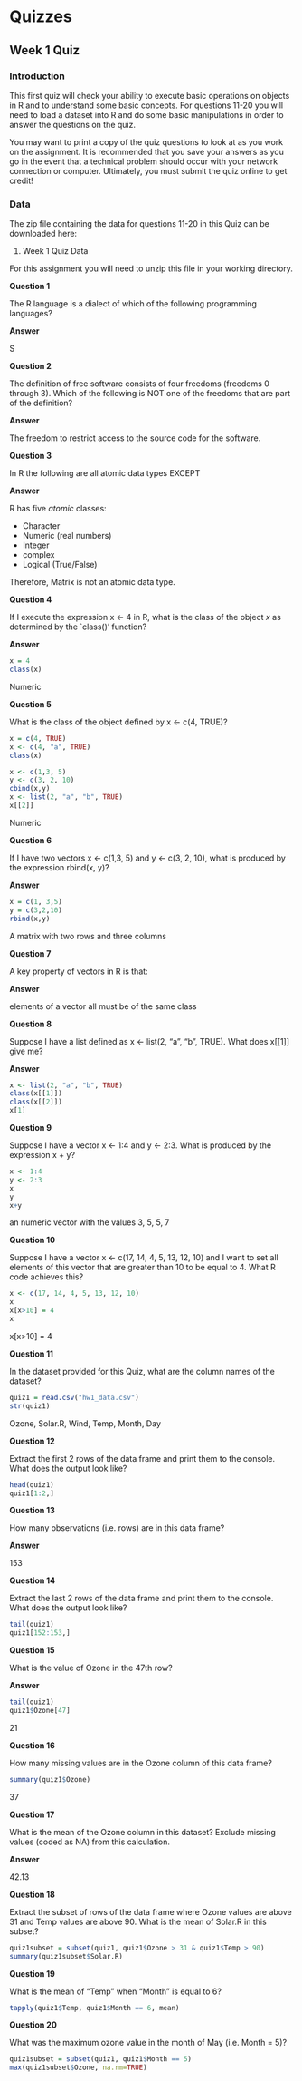 Quizzes
========================================================

## Week 1 Quiz 

### Introduction

This first quiz will check your ability to execute basic operations on objects in R and to understand some basic concepts. For questions 11-20 you will need to load a dataset into R and do some basic manipulations in order to answer the questions on the quiz.

You may want to print a copy of the quiz questions to look at as you work on the assignment. It is recommended that you save your answers as you go in the event that a technical problem should occur with your network connection or computer. Ultimately, you must submit the quiz online to get credit!

### Data

The zip file containing the data for questions 11-20 in this Quiz can be downloaded here:

1. Week 1 Quiz Data

For this assignment you will need to unzip this file in your working directory.

**Question 1**

The R language is a dialect of which of the following programming languages?

**Answer**

S

**Question 2**

The definition of free software consists of four freedoms (freedoms 0 through 3). Which of the following is NOT one of the freedoms that are part of the definition?

**Answer**

The freedom to restrict access to the source code for the software.

**Question 3**

In R the following are all atomic data types EXCEPT 

**Answer**

R has five *atomic* classes:

- Character
- Numeric (real numbers)
- Integer
- complex
- Logical (True/False)

Therefore, Matrix is not an atomic data type.

**Question 4**

If I execute the expression x <- 4 in R, what is the class of the object *x* as determined by the `class()' function?

**Answer**

```r

x = 4
class(x)

```
Numeric

**Question 5**

What is the class of the object defined by x <- c(4, TRUE)?


```r

x = c(4, TRUE)
x <- c(4, "a", TRUE)
class(x)

x <- c(1,3, 5)
y <- c(3, 2, 10)
cbind(x,y)
x <- list(2, "a", "b", TRUE)
x[[2]]
```

Numeric

**Question 6**

If I have two vectors x <- c(1,3, 5) and y <- c(3, 2, 10), what is produced by the expression rbind(x, y)?

**Answer**

```r

x = c(1, 3,5)
y = c(3,2,10)
rbind(x,y)
```
A matrix with two rows and three columns

**Question 7**

A key property of vectors in R is that:

**Answer**

elements of a vector all must be of the same class

**Question 8**

Suppose I have a list defined as x <- list(2, "a", "b", TRUE). What does x[[1]] give me?

**Answer**

```r
x <- list(2, "a", "b", TRUE)
class(x[[1]])
class(x[[2]])
x[1]
```

**Question 9**

Suppose I have a vector x <- 1:4 and y <- 2:3. What is produced by the expression x + y?

```r
x <- 1:4
y <- 2:3
x
y
x+y
```
an numeric vector with the values 3, 5, 5, 7

**Question 10**

Suppose I have a vector x <- c(17, 14, 4, 5, 13, 12, 10) and I want to set all elements of this vector that are greater than 10 to be equal to 4. What R code achieves this?

```r
x <- c(17, 14, 4, 5, 13, 12, 10)
x
x[x>10] = 4
x
```
x[x>10] = 4

**Question 11**

In the dataset provided for this Quiz, what are the column names of the dataset?

```r

quiz1 = read.csv("hw1_data.csv")
str(quiz1)
```
Ozone, Solar.R, Wind, Temp, Month, Day

**Question 12**

Extract the first 2 rows of the data frame and print them to the console. What does the output look like?

```r
head(quiz1)
quiz1[1:2,]
```

**Question 13**

How many observations (i.e. rows) are in this data frame?

**Answer**

153

**Question 14**

Extract the last 2 rows of the data frame and print them to the console. What does the output look like?

```r
tail(quiz1)
quiz1[152:153,]
```

**Question 15**

What is the value of Ozone in the 47th row?

**Answer**

```r
tail(quiz1)
quiz1$Ozone[47]
```
21

**Question 16**

How many missing values are in the Ozone column of this data frame?

```r
summary(quiz1$Ozone)

```
37

**Question 17**

What is the mean of the Ozone column in this dataset? Exclude missing values (coded as NA) from this calculation.

**Answer**

42.13

**Question 18**

Extract the subset of rows of the data frame where Ozone values are above 31 and Temp values are above 90. What is the mean of Solar.R in this subset?

```r

quiz1subset = subset(quiz1, quiz1$Ozone > 31 & quiz1$Temp > 90)
summary(quiz1subset$Solar.R)
```

**Question 19**

What is the mean of "Temp" when "Month" is equal to 6? 

```r

tapply(quiz1$Temp, quiz1$Month == 6, mean)
```

**Question 20**

What was the maximum ozone value in the month of May (i.e. Month = 5)?

```r
quiz1subset = subset(quiz1, quiz1$Month == 5)
max(quiz1subset$Ozone, na.rm=TRUE)
```
